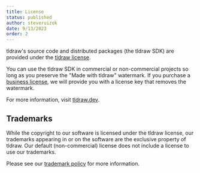 ```yaml
---
title: License
status: published
author: steveruizok
date: 9/13/2023
order: 2
---
```


tldraw's source code and distributed packages (the tldraw SDK) are provided under the [tldraw license](https://github.com/tldraw/tldraw/blob/main/LICENSE.md).

You can use the tldraw SDK in commercial or non-commercial projects so long as you preserve the "Made with tldraw" watermark. If you purchase a [business license](https://tldraw.dev/#pricing), we will provide you with a license key that removes the watermark.

For more information, visit [tldraw.dev](https://tldraw.dev/#pricing).

## Trademarks

While the copyright to our software is licensed under the tldraw license, our trademarks appearing in or on the software are the exclusive property of tldraw. Our default (non-commercial) license does not include a license to use our trademarks.

Please see our [trademark policy](https://github.com/tldraw/tldraw/blob/main/TRADEMARKS.md) for more information.
